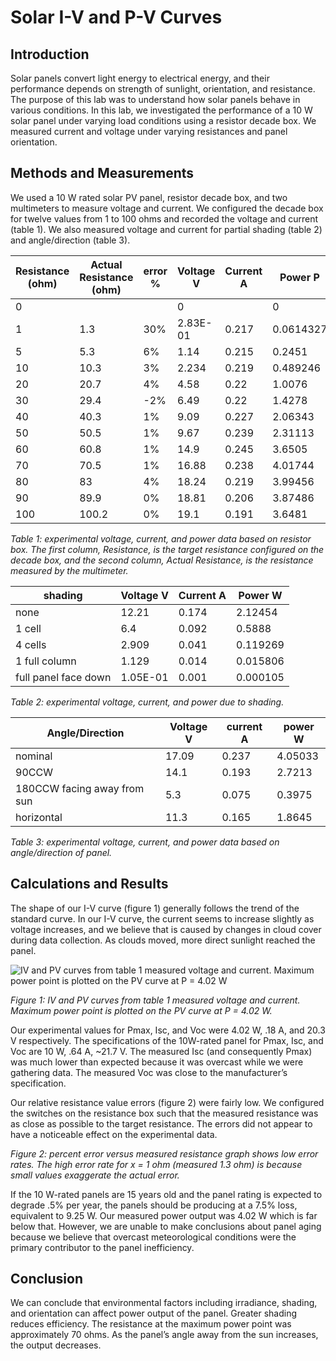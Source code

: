 # Solar I-V and P-V Curves

## Introduction

Solar panels convert light energy to electrical energy, and their performance depends on strength of sunlight, orientation, and resistance. The purpose of this lab was to understand how solar panels behave in various conditions. In this lab, we investigated the performance of a 10 W solar panel under varying load conditions using a resistor decade box. We measured current and voltage under varying resistances and panel orientation.

## Methods and Measurements

We used a 10 W rated solar PV panel, resistor decade box, and two multimeters to measure voltage and current. We configured the decade box for twelve values from 1 to 100 ohms and recorded the voltage and current (table 1). We also measured voltage and current for partial shading (table 2) and angle/direction (table 3).

| Resistance (ohm) | Actual Resistance (ohm) | error % | Voltage V | Current A | Power P   |
| ---------------- | ----------------------- | ------- | --------- | --------- | --------- |
| 0                |                         |         | 0         |           | 0         |
| 1                | 1.3                     | 30%     | 2.83E-01  | 0.217     | 0.0614327 |
| 5                | 5.3                     | 6%      | 1.14      | 0.215     | 0.2451    |
| 10               | 10.3                    | 3%      | 2.234     | 0.219     | 0.489246  |
| 20               | 20.7                    | 4%      | 4.58      | 0.22      | 1.0076    |
| 30               | 29.4                    | -2%     | 6.49      | 0.22      | 1.4278    |
| 40               | 40.3                    | 1%      | 9.09      | 0.227     | 2.06343   |
| 50               | 50.5                    | 1%      | 9.67      | 0.239     | 2.31113   |
| 60               | 60.8                    | 1%      | 14.9      | 0.245     | 3.6505    |
| 70               | 70.5                    | 1%      | 16.88     | 0.238     | 4.01744   |
| 80               | 83                      | 4%      | 18.24     | 0.219     | 3.99456   |
| 90               | 89.9                    | 0%      | 18.81     | 0.206     | 3.87486   |
| 100              | 100.2                   | 0%      | 19.1      | 0.191     | 3.6481    |

_Table 1: experimental voltage, current, and power data based on resistor box. The first column, Resistance, is the target resistance configured on the decade box, and the second column, Actual Resistance, is the resistance measured by the multimeter._

| shading              | Voltage V | Current A | Power W  |
| -------------------- | --------- | --------- | -------- |
| none                 | 12.21     | 0.174     | 2.12454  |
| 1 cell               | 6.4       | 0.092     | 0.5888   |
| 4 cells              | 2.909     | 0.041     | 0.119269 |
| 1 full column        | 1.129     | 0.014     | 0.015806 |
| full panel face down | 1.05E-01  | 0.001     | 0.000105 |

_Table 2: experimental voltage, current, and power due to shading._

| Angle/Direction             | Voltage V | current A | power W |
| --------------------------- | --------- | --------- | ------- |
| nominal                     | 17.09     | 0.237     | 4.05033 |
| 90CCW                       | 14.1      | 0.193     | 2.7213  |
| 180CCW facing away from sun | 5.3       | 0.075     | 0.3975  |
| horizontal                  | 11.3      | 0.165     | 1.8645  |

_Table 3: experimental voltage, current, and power data based on angle/direction of panel._

## Calculations and Results

The shape of our I-V curve (figure 1) generally follows the trend of the standard curve. In our I-V curve, the current seems to increase slightly as voltage increases, and we believe that is caused by changes in cloud cover during data collection. As clouds moved, more direct sunlight reached the panel.

![IV and PV curves from table 1 measured voltage and current. Maximum power point is plotted on the PV curve at P = 4.02 W](/ees/l02_fig1.png)

_Figure 1: IV and PV curves from table 1 measured voltage and current. Maximum power point is plotted on the PV curve at P = 4.02 W._

Our experimental values for Pmax, Isc, and Voc were 4.02 W, .18 A, and 20.3 V respectively. The specifications of the 10W-rated panel for Pmax, Isc, and Voc are 10 W, .64 A, ~21.7 V. The measured Isc (and consequently Pmax) was much lower than expected because it was overcast while we were gathering data. The measured Voc was close to the manufacturer’s specification.

Our relative resistance value errors (figure 2) were fairly low. We configured the switches on the resistance box such that the measured resistance was as close as possible to the target resistance. The errors did not appear to have a noticeable effect on the experimental data.

_Figure 2: percent error versus measured resistance graph shows low error rates. The high error rate for x = 1 ohm (measured 1.3 ohm) is because small values exaggerate the actual error._

If the 10 W-rated panels are 15 years old and the panel rating is expected to degrade .5% per year, the panels should be producing at a 7.5% loss, equivalent to 9.25 W. Our measured power output was 4.02 W which is far below that. However, we are unable to make conclusions about panel aging because we believe that overcast meteorological conditions were the primary contributor to the panel inefficiency.

## Conclusion

We can conclude that environmental factors including irradiance, shading, and orientation can affect power output of the panel. Greater shading reduces efficiency. The resistance at the maximum power point was approximately 70 ohms. As the panel’s angle away from the sun increases, the output decreases.
